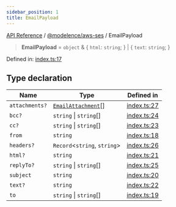 ```yaml
---
sidebar_position: 1
title: EmailPayload
---
```


[API Reference](/api-reference/@modelence/aws-ses/type-aliases/../../../index) / [@modelence/aws-ses](/api-reference/@modelence/aws-ses/type-aliases/../index) / EmailPayload

> **EmailPayload** = `object` & \{ `html`: `string`; \} \| \{ `text`: `string`; \}

Defined in: [index.ts:17](https://github.com/modelence/modelence/blob/bc8c83d564bba6e3c947221e86c27ffadc91fb73/packages/aws-ses/src/index.ts#L17)

## Type declaration

| Name | Type | Defined in |
| ------ | ------ | ------ |
| `attachments?` | [`EmailAttachment`](/api-reference/@modelence/aws-ses/type-aliases/EmailAttachment)[] | [index.ts:27](https://github.com/modelence/modelence/blob/bc8c83d564bba6e3c947221e86c27ffadc91fb73/packages/aws-ses/src/index.ts#L27) |
| `bcc?` | `string` \| `string`[] | [index.ts:24](https://github.com/modelence/modelence/blob/bc8c83d564bba6e3c947221e86c27ffadc91fb73/packages/aws-ses/src/index.ts#L24) |
| `cc?` | `string` \| `string`[] | [index.ts:23](https://github.com/modelence/modelence/blob/bc8c83d564bba6e3c947221e86c27ffadc91fb73/packages/aws-ses/src/index.ts#L23) |
| `from` | `string` | [index.ts:18](https://github.com/modelence/modelence/blob/bc8c83d564bba6e3c947221e86c27ffadc91fb73/packages/aws-ses/src/index.ts#L18) |
| `headers?` | `Record`\<`string`, `string`\> | [index.ts:26](https://github.com/modelence/modelence/blob/bc8c83d564bba6e3c947221e86c27ffadc91fb73/packages/aws-ses/src/index.ts#L26) |
| `html?` | `string` | [index.ts:21](https://github.com/modelence/modelence/blob/bc8c83d564bba6e3c947221e86c27ffadc91fb73/packages/aws-ses/src/index.ts#L21) |
| `replyTo?` | `string` \| `string`[] | [index.ts:25](https://github.com/modelence/modelence/blob/bc8c83d564bba6e3c947221e86c27ffadc91fb73/packages/aws-ses/src/index.ts#L25) |
| `subject` | `string` | [index.ts:20](https://github.com/modelence/modelence/blob/bc8c83d564bba6e3c947221e86c27ffadc91fb73/packages/aws-ses/src/index.ts#L20) |
| `text?` | `string` | [index.ts:22](https://github.com/modelence/modelence/blob/bc8c83d564bba6e3c947221e86c27ffadc91fb73/packages/aws-ses/src/index.ts#L22) |
| `to` | `string` \| `string`[] | [index.ts:19](https://github.com/modelence/modelence/blob/bc8c83d564bba6e3c947221e86c27ffadc91fb73/packages/aws-ses/src/index.ts#L19) |
